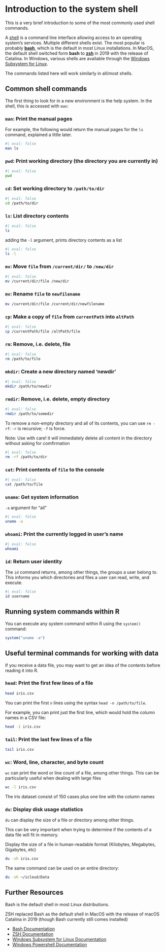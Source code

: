 # Introduction to the system shell {#shell}

This is a very brief introduction to some of the most commonly used shell commands.

A [shell](https://en.wikipedia.org/wiki/Unix_shell) is a command line interface allowing access to 
an operating system's services. Multiple different shells exist. The most popular is probably 
[**bash**](https://en.wikipedia.org/wiki/Bash_%28Unix_shell%29), which is the default in most Linux 
installations. In MacOS, the default shell switched form **bash** to 
[**zsh**](https://en.wikipedia.org/wiki/Z_shell) in 2019 with the release of Catalina. In Windows,
various shells are available through the 
[Windows Subsystem for Linux](https://en.wikipedia.org/wiki/Windows_Subsystem_for_Linux).

The commands listed here will work similarly in all/most shells.

## Common shell commands

The first thing to look for in a new environment is the help system. In the shell, this is accessed with `man`:

### `man`: Print the manual pages

For example, the following would return the manual pages for the `ls` command, explained
a little later.

```bash
#| eval: false
man ls
```

### `pwd`: Print working directory (the directory you are currently in)

```bash
#| eval: false
pwd
```

### `cd`: Set working directory to `/path/to/dir`

```bash
#| eval: false
cd /path/to/dir
```

### `ls`: List directory contents

```bash
#| eval: false
ls
```

adding the `-l` argument, prints directory contents as a list

```bash
#| eval: false
ls -l
```

### `mv`: Move `file` from `/current/dir/` to `/new/dir`  

```bash
#| eval: false
mv /current/dir/file /new/dir
```

### `mv`: Rename `file` to `newfilename` 

```bash
mv /current/dir/file /current/dir/newfilename
```

### `cp`: Make a copy of `file` from `currentPath` into `altPath`

```bash
#| eval: false
cp /currentPath/file /altPath/file
```

### `rm`: Remove, i.e. delete, file

```bash
#| eval: false
rm /path/to/file
```

### `mkdir`: Create a new directory named 'newdir'

```bash
#| eval: false
mkdir /path/to/newdir
```

### `rmdir`: Remove, i.e. delete, **empty** directory

```bash
#| eval: false
rmdir /path/to/somedir
```

To remove a non-empty directory and all of its contents, you can use `rm -rf`:
`-r` is recursive; `-f` is force.

Note: Use with care! it will immediately delete all content in the directory without
asking for comfirmation

```bash
#| eval: false
rm -rf /path/to/dir
```

### `cat`: Print contents of `file` to the console

```bash
#| eval: false
cat /path/to/file
```

### `uname`: Get system information

`-a` argument for "all"

```bash
#| eval: false
uname -a
```

### `whoami`: Print the currently logged in user's name

```bash
#| eval: false
whoami
```

### `id`: Return user identity

The `id` command returns, among other things, the groups a user belong to.
This informs you which directories and files a user can read, write, and execute.

```bash
#| eval: false
id username
```

## Running system commands within R

You can execute any system command within R using the `system()` command:

```r
system("uname -a")
```

## Useful terminal commands for working with data

If you receive a data file, you may want to get an idea of the contents before reading it
into R.

### `head`: Print the first few lines of a file

```bash
head iris.csv
```

You can print the first `n` lines using the syntax `head -n /path/to/file`.

For example, you can print just the first line, which would hold the column names in a
CSV file:

```bash
head -1 iris.csv
```

### `tail`: Print the last few lines of a file

```bash
tail iris.csv
```

### `wc`: Word, line, character, and byte count

`wc` can print the word or line count of a file, among other things. This can be 
particularly useful when dealing with large files

```bash
wc -l iris.csv
```

The iris dataset consist of 150 cases plus one line with the column names

### `du`: Display disk usage statistics

`du` can display the size of a file or directory among other things.

This can be very important when trying to determine if the contents of a data file will fit in memory.

Display the size of a file in human-readable format (Kilobytes, Megabytes, Gigabytes, etc)

```bash
du -sh iris.csv
```

The same command can be used on an entire directory:

```bash
du -sh ~/icloud/Data
```

## Further Resources

Bash is the default shell in most Linux distributions. 

ZSH replaced Bash as the default
shell in MacOS with the release of macOS Catalina in 2019 (though Bash currently still
comes installed)

- [Bash Documentation](https://www.gnu.org/software/bash/manual/)
- [ZSH Documentation](https://zsh.sourceforge.io/Doc/)
- [Windows Subsystem for Linux Documentation](https://learn.microsoft.com/en-us/windows/wsl/about)
- [Windows Powershell Documentation](https://learn.microsoft.com/en-us/powershell/)
